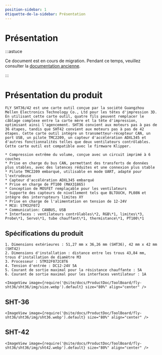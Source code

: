 ```yaml
---
position-sidebar: 1
étiquette-de-la-sidebar: Présentation
---
```


# Présentation

:::astuce

Ce document est en cours de migration. Pendant ce temps, veuillez consulter la [documentation ancienne](https://mellow.klipper.cn/#/).

:::

# Présentation du produit

    FLY SHT36/42 est une carte outil conçue par la société Guangzhou Mellen Electronics Technology Co., Ltd pour les têtes d'impression 3D. En utilisant cette carte outil, quatre fils peuvent remplacer le câblage complexe entre la carte mère et la tête d'impression, optimisant ainsi l'agencement. SHT36 convient aux moteurs pas à pas de 36 étapes, tandis que SHT42 convient aux moteurs pas à pas de 42 étapes. Cette carte outil intègre un transmetteur-récepteur CAN, un port USB, un pilote TMC2209, un capteur d'accélération ADXL345 et d'autres fonctionnalités telles que deux ventilateurs contrôlables. Cette carte outil est compatible avec le firmware Klipper.

    * Compression extrême du volume, conçue avec un circuit imprimé à 6 couches
    * Prise en charge du bus CAN, permettant des transferts de données plus stables, avec des latences réduites et une connexion plus stable
    * Pilote TMC2209 embarqué, utilisable en mode UART, adapté pour l'extrudeuse
    * Capteur d'accélération ADXL345 embarqué
    * Prise en charge de PT100 (MAX31865)
    * Conception de MOSFET remplaçable pour les ventilateurs
    * Supporte des capteurs de nivellement tels que BLTOUCH, PL08N et intègre des interrupteurs limites XY
    * Prise en charge de l'alimentation en tension de 12-24V
    * MCU: STM32F072
    * Communication: CANBUS, USB
    * Interfaces : ventilateurs contrôlables\*2, RGB\*1, limites\*3, Probe\*1, Servo\*1, tube chauffant\*1, thermistance\*1, PT100\*1

## Spécifications du produit

    1. Dimensions extérieures : 51,27 mm x 36,26 mm (SHT36), 42 mm x 42 mm (SHT42)
    2. Dimensions d'installation : distance entre les trous 43,84 mm, trous d'installation de diamètre M3
    3. Processeur : STM32F072C8T6
    4. Tension d'entrée : DC12-24V 5A
    5. Courant de sortie maximal pour la résistance chauffante : 5A
    6. Courant de sortie maximal pour les interfaces ventilateur : 1A

    <ImageView image={require('@site/docs/ProductDoc/ToolBoard/fly-sht36/sht36/img/size.webp').default} size="80%" align="center" />

## SHT-36

    <ImageView image={require('@site/docs/ProductDoc/ToolBoard/fly-sht36/sht36/img/sht36.webp').default} size="80%" align="center" />

## SHT-42

    <ImageView image={require('@site/docs/ProductDoc/ToolBoard/fly-sht36/sht36/img/sht42.webp').default} size="80%" align="center" />
